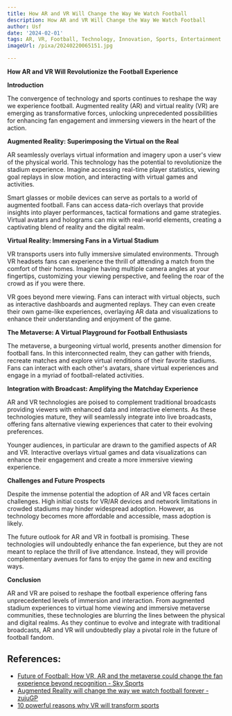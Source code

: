 ```yaml
---
title: How AR and VR Will Change the Way We Watch Football
description: How AR and VR Will Change the Way We Watch Football
author: Usf
date: '2024-02-01'
tags: AR, VR, Football, Technology, Innovation, Sports, Entertainment
imageUrl: /pixa/20240220065151.jpg

---
```

**How AR and VR Will Revolutionize the Football Experience**

**Introduction**

The convergence of technology  and sports continues to reshape the  way  we experience football. Augmented reality (AR) and virtual reality (VR)  are emerging as transformative forces, unlocking  unprecedented possibilities for enhancing fan  engagement and immersing viewers  in the heart of the action.

**Augmented Reality: Superimposing the  Virtual on the Real**

AR  seamlessly  overlays virtual information and imagery upon a user's  view of the physical world. This technology has the potential to revolutionize the stadium experience. Imagine accessing real-time player  statistics, viewing goal replays in slow motion, and interacting with virtual games and activities.

Smart glasses or mobile devices can serve as portals to a world of augmented football. Fans can access data-rich overlays that provide insights into player  performances, tactical formations and game strategies. Virtual  avatars and holograms can mix with real-world elements, creating a captivating blend  of reality and the digital realm.

**Virtual Reality: Immersing Fans in a Virtual Stadium**

VR transports users into fully immersive simulated environments. Through VR headsets fans can experience the thrill of attending a match from the comfort of their homes. Imagine having multiple camera angles at your fingertips,  customizing your viewing perspective, and feeling the roar  of the crowd as if you were there.

VR goes beyond mere viewing. Fans can interact with virtual objects, such as interactive  dashboards and augmented replays. They can even create their own game-like experiences,  overlaying AR data and visualizations  to enhance their understanding and enjoyment of the game.

**The  Metaverse: A Virtual  Playground for Football Enthusiasts**

The metaverse, a  burgeoning virtual world, presents  another dimension for football fans. In  this interconnected realm, they can gather with friends, recreate matches and explore virtual renditions of  their favorite stadiums. Fans can interact with each other's  avatars, share virtual experiences and engage in a myriad  of football-related activities.

**Integration with  Broadcast: Amplifying the Matchday  Experience**

AR and VR technologies are poised to complement traditional broadcasts providing  viewers with enhanced data and interactive elements. As these technologies mature,  they will seamlessly integrate into  live broadcasts, offering fans  alternative viewing experiences that cater to their evolving preferences.

Younger audiences, in particular are drawn to the gamified  aspects of AR and VR. Interactive overlays virtual games and data visualizations can enhance their engagement and create a more immersive viewing experience.

**Challenges and Future Prospects**

Despite the immense potential the  adoption of AR and VR faces certain challenges. High initial costs for VR/AR devices and network limitations  in crowded stadiums may hinder widespread adoption. However, as technology becomes more affordable and  accessible, mass adoption is likely.

The  future outlook for AR and VR in football  is promising. These technologies will undoubtedly enhance the  fan experience, but  they  are not meant to  replace the thrill of live  attendance. Instead, they will provide complementary avenues for fans to enjoy the game in new and exciting ways.

**Conclusion**

AR and VR are poised to reshape the football experience  offering fans  unprecedented  levels of immersion and interaction. From augmented stadium experiences to virtual home  viewing and immersive metaverse communities, these technologies are blurring  the lines between the physical and digital realms. As they  continue to evolve  and integrate with traditional broadcasts, AR and VR will undoubtedly play a pivotal role in the future of football fandom.

## References:
- [Future of Football: How VR, AR and the metaverse could change the fan experience beyond recognition - Sky Sports](https://www.skysports.com/football/news/11095/12927871/future-of-football-how-vr-ar-and-the-metaverse-could-change-the-fan-experience-beyond-recognition)
- [Augmented Reality will change the way we watch football forever - zujuGP](https://www.zujugp.com/2023/07/21/augmented-reality-will-change-the-way-we-watch-football-forever/)
- [10 powerful reasons why VR will transform sports](https://sporttomorrow.com/10-powerful-reasons-why-vr-will-transform-sports/amp/)
